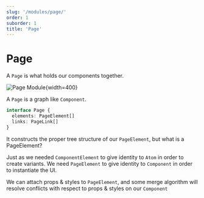 ```yaml
---
slug: '/modules/page/'
order: 1
suborder: 1
title: 'Page'
---
```


# Page

A `Page` is what holds our components together.

![Page Module](/uploads/modules-page.png){width=400}

A `Page` is a graph like `Component`.

```typescript
interface Page {
  elements: PageElement[]
  links: PageLink[]
}
```

It constructs the proper tree structure of our `PageElement`, but what is a PageElement?

Just as we needed `ComponentElement` to give identity to `Atom` in order to create variants. We need `PageElement` to give identity to `Component` in order to instantiate the UI.

We can attach props & styles to `PageElement`, and some merge algorithm will resolve conflicts with respect to props & styles on our `Component`
